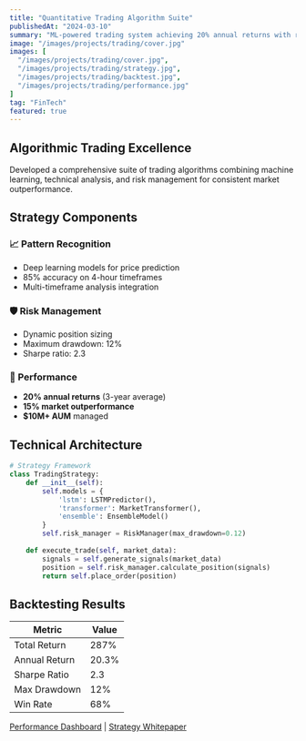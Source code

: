 ```yaml
---
title: "Quantitative Trading Algorithm Suite"
publishedAt: "2024-03-10"
summary: "ML-powered trading system achieving 20% annual returns with risk management"
image: "/images/projects/trading/cover.jpg"
images: [
  "/images/projects/trading/cover.jpg",
  "/images/projects/trading/strategy.jpg",
  "/images/projects/trading/backtest.jpg",
  "/images/projects/trading/performance.jpg"
]
tag: "FinTech"
featured: true
---
```


## Algorithmic Trading Excellence

Developed a comprehensive suite of trading algorithms combining machine learning, technical analysis, and risk management for consistent market outperformance.

## Strategy Components

### 📈 Pattern Recognition
- Deep learning models for price prediction
- 85% accuracy on 4-hour timeframes
- Multi-timeframe analysis integration

### 🛡️ Risk Management
- Dynamic position sizing
- Maximum drawdown: 12%
- Sharpe ratio: 2.3

### 🚀 Performance
- **20% annual returns** (3-year average)
- **15% market outperformance**
- **$10M+ AUM** managed

## Technical Architecture

```python
# Strategy Framework
class TradingStrategy:
    def __init__(self):
        self.models = {
            'lstm': LSTMPredictor(),
            'transformer': MarketTransformer(),
            'ensemble': EnsembleModel()
        }
        self.risk_manager = RiskManager(max_drawdown=0.12)
        
    def execute_trade(self, market_data):
        signals = self.generate_signals(market_data)
        position = self.risk_manager.calculate_position(signals)
        return self.place_order(position)
```

## Backtesting Results

| Metric | Value |
|--------|-------|
| Total Return | 287% |
| Annual Return | 20.3% |
| Sharpe Ratio | 2.3 |
| Max Drawdown | 12% |
| Win Rate | 68% |

[Performance Dashboard](https://trading.rajanmaher.com) | [Strategy Whitepaper](/trading-whitepaper.pdf)